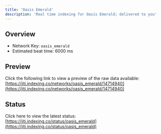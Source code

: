 ```yaml
---
title: 'Oasis Emerald'
description: 'Real time indexing for Oasis Emerald; delivered to you'
---
```


## Overview
- Network Key: `oasis_emerald`
- Estimated beat time: 6000 ms

## Preview
Click the following link to view a preview of the raw data available: [https://jiti.indexing.co/networks/oasis_emerald/14714940](https://jiti.indexing.co/networks/oasis_emerald/14714940)

## Status
Click here to view the latest status: [https://jiti.indexing.co/status/oasis_emerald](https://jiti.indexing.co/status/oasis_emerald)
